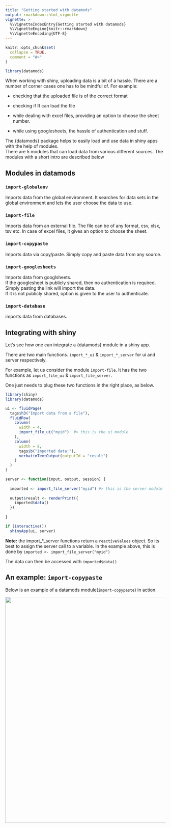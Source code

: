 ```yaml
---
title: "Getting started with datamods"
output: rmarkdown::html_vignette
vignette: >
  %\VignetteIndexEntry{Getting started with datamods}
  %\VignetteEngine{knitr::rmarkdown}
  %\VignetteEncoding{UTF-8}
---
```


```r
knitr::opts_chunk$set(
  collapse = TRUE,
  comment = "#>"
)
```

```r
library(datamods)
```

When working with shiny, uploading data is a bit of a hassle. There are a number of
corner cases one has to be mindful of. For example:  

* checking that the uploaded file is of the correct format  

* checking if R can load the file

* while dealing with excel files, providing an option to choose the sheet number.  

* while using googlesheets, the hassle of authentication and stuff.

The {datamods} package helps to easily load and use data in shiny apps with the
help of modules.  
There are 5 modules that can load data from various different sources.
The modules with a short intro are described below

## Modules in datamods

### `import-globalenv`
Imports data from the global environment. 
It searches for data sets in the global environment and lets the user choose
the data to use.

### `import-file`
Imports data from an external file. 
The file can be of any format, csv, xlsx, tsv etc.
In case of excel files, it gives an option to choose the sheet.  

### `import-copypaste`
Imports data via copy/paste. 
Simply copy and paste data from any source.

### `import-googlesheets`
Imports data from googlsheets.  
If the googlesheet is publicly shared, then no authentication is required.
Simply pasting the link will import the data.  
If it is not publicly shared, option is given to the user to authenticate.

### `import-database`
imports data from databases.  



## Integrating with shiny

Let's see how one can integrate a {datamods} module in a shiny app.  

There are two main functions. `import_*_ui` & `import_*_server` for ui and server
respectively.  

For example, let us consider the module `import-file`. It has the two functions
as `import_file_ui` & `import_file_server`.  

One just needs to plug these two functions in the right place, as below.  




```r
library(shiny)
library(datamods)

ui <- fluidPage(
  tags$h3("Import data from a file"),
  fluidRow(
    column(
      width = 4,
      import_file_ui("myid")  #> this is the ui module
    ),
    column(
      width = 8,
      tags$b("Imported data:"),
      verbatimTextOutput(outputId = "result")
    )
  )
)

server <- function(input, output, session) {
  
  imported <- import_file_server("myid") #> this is the server module
  
  output$result <- renderPrint({
    imported$data()
  })
  
}

if (interactive())
  shinyApp(ui, server)
```

**Note:** the import_*_server functions return a `reactiveValues` object. So its
best to assign the server call to a variable. In the example above, this is done
by `imported <- import_file_server("myid")`  

The data can then be accessed with `imported$data()`  

## An example: `import-copypaste`

Below is an example of a datamods module(`import-copypaste`) in action.

![](./figures/copy-paste.gif){width=710px}


